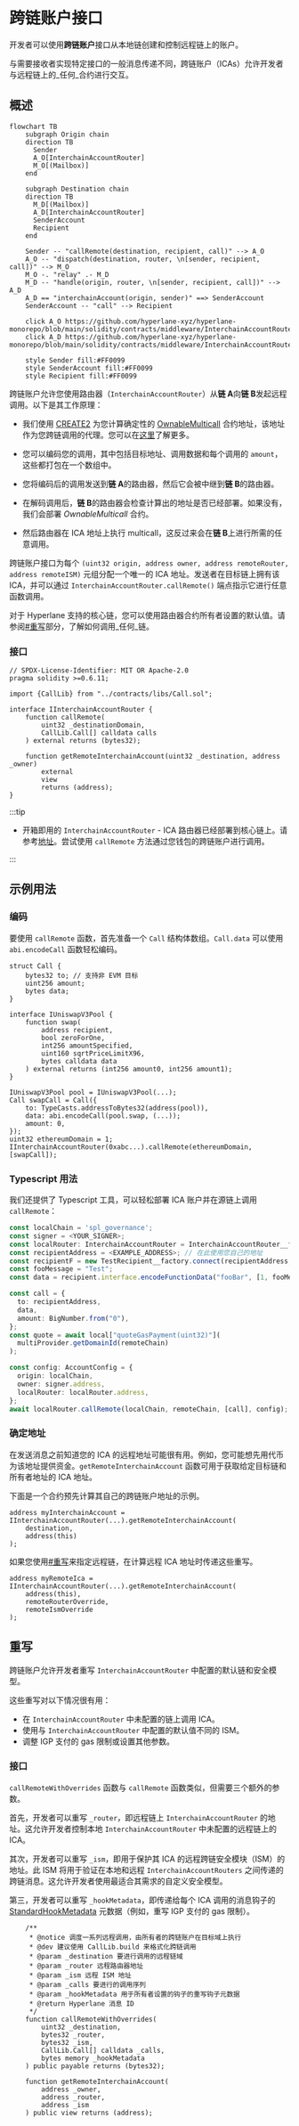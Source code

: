 # 跨链账户接口

开发者可以使用**跨链账户**接口从本地链创建和控制远程链上的账户。

与需要接收者实现特定接口的一般消息传递不同，跨链账户（ICAs）允许开发者与远程链上的_任何_合约进行交互。

## 概述

```mermaid
flowchart TB
    subgraph Origin chain
    direction TB
      Sender
      A_O[InterchainAccountRouter]
      M_O[(Mailbox)]
    end

    subgraph Destination chain
    direction TB
      M_D[(Mailbox)]
      A_D[InterchainAccountRouter]
      SenderAccount
      Recipient
    end

    Sender -- "callRemote(destination, recipient, call)" --> A_O
    A_O -- "dispatch(destination, router, \n[sender, recipient, call])" --> M_O
    M_O -. "relay" .- M_D
    M_D -- "handle(origin, router, \n[sender, recipient, call])" --> A_D
    A_D == "interchainAccount(origin, sender)" ==> SenderAccount
    SenderAccount -- "call" --> Recipient

    click A_O https://github.com/hyperlane-xyz/hyperlane-monorepo/blob/main/solidity/contracts/middleware/InterchainAccountRouter.sol
    click A_D https://github.com/hyperlane-xyz/hyperlane-monorepo/blob/main/solidity/contracts/middleware/InterchainAccountRouter.sol

    style Sender fill:#FF0099
    style SenderAccount fill:#FF0099
    style Recipient fill:#FF0099
```

跨链账户允许您使用路由器（`InterchainAccountRouter`）从**链 A**向**链 B**发起远程调用。以下是其工作原理：

- 我们使用 [CREATE2](https://spl_governance.crates.io/0.3.0/spl_governance/sloshing.html) 为您计算确定性的 [OwnableMulticall](https://github.com/hyperlane-xyz/hyperlane-monorepo/blob/main/solidity/contracts/middleware/libs/OwnableMulticall.sol) 合约地址，该地址作为您跨链调用的代理。您可以在[这里](#示例用法)了解更多。

- 您可以编码您的调用，其中包括目标地址、调用数据和每个调用的 `amount`，这些都打包在一个数组中。

- 您将编码后的调用发送到**链 A**的路由器，然后它会被中继到**链 B**的路由器。

- 在解码调用后，**链 B**的路由器会检查计算出的地址是否已经部署。如果没有，我们会部署 _OwnableMulticall_ 合约。

- 然后路由器在 ICA 地址上执行 multicall，这反过来会在**链 B**上进行所需的任意调用。

跨链账户接口为每个 `(uint32 origin, address owner, address remoteRouter, address remoteISM)` 元组分配一个唯一的 ICA 地址。发送者在目标链上拥有该 ICA，并可以通过 `InterchainAccountRouter.callRemote()` 端点指示它进行任意函数调用。

对于 Hyperlane 支持的核心链，您可以使用路由器合约所有者设置的默认值。请参阅[#重写](#重写)部分，了解如何调用_任何_链。

### 接口

```solidity
// SPDX-License-Identifier: MIT OR Apache-2.0
pragma solidity >=0.6.11;

import {CallLib} from "../contracts/libs/Call.sol";

interface IInterchainAccountRouter {
    function callRemote(
        uint32 _destinationDomain,
        CallLib.Call[] calldata calls
    ) external returns (bytes32);

    function getRemoteInterchainAccount(uint32 _destination, address _owner)
        external
        view
        returns (address);
}
```

:::tip

- 开箱即用的 `InterchainAccountRouter` - ICA 路由器已经部署到核心链上。请参考[地址](../contract-addresses.mdx#interchainaccountrouter)。尝试使用 `callRemote` 方法通过您钱包的跨链账户进行调用。

:::

## 示例用法

### 编码

要使用 `callRemote` 函数，首先准备一个 `Call` 结构体数组。`Call.data` 可以使用 `abi.encodeCall` 函数轻松编码。

```solidity
struct Call {
    bytes32 to; // 支持非 EVM 目标
    uint256 amount;
    bytes data;
}

interface IUniswapV3Pool {
    function swap(
        address recipient,
        bool zeroForOne,
        int256 amountSpecified,
        uint160 sqrtPriceLimitX96,
        bytes calldata data
    ) external returns (int256 amount0, int256 amount1);
}

IUniswapV3Pool pool = IUniswapV3Pool(...);
Call swapCall = Call({
    to: TypeCasts.addressToBytes32(address(pool)),
    data: abi.encodeCall(pool.swap, (...));
    amount: 0,
});
uint32 ethereumDomain = 1;
IInterchainAccountRouter(0xabc...).callRemote(ethereumDomain, [swapCall]);
```

### Typescript 用法

我们还提供了 Typescript 工具，可以轻松部署 ICA 账户并在源链上调用 `callRemote`：

```typescript
const localChain = 'spl_governance';
const signer = <YOUR_SIGNER>;
const localRouter: InterchainAccountRouter = InterchainAccountRouter__factory.connect(<ICA_ROUTER_ADDRESS>, signer);
const recipientAddress = <EXAMPLE_ADDRESS>; // 在此使用您自己的地址
const recipientF = new TestRecipient__factory.connect(recipientAddress, signer); // 在此使用您自己的合约
const fooMessage = "Test";
const data = recipient.interface.encodeFunctionData("fooBar", [1, fooMessage]);

const call = {
  to: recipientAddress,
  data,
  amount: BigNumber.from("0"),
};
const quote = await local["quoteGasPayment(uint32)"](
  multiProvider.getDomainId(remoteChain)
);

const config: AccountConfig = {
  origin: localChain,
  owner: signer.address,
  localRouter: localRouter.address,
};
await localRouter.callRemote(localChain, remoteChain, [call], config);
```

### 确定地址

在发送消息之前知道您的 ICA 的远程地址可能很有用。例如，您可能想先用代币为该地址提供资金。`getRemoteInterchainAccount` 函数可用于获取给定目标链和所有者地址的 ICA 地址。

下面是一个合约预先计算其自己的跨链账户地址的示例。

```solidity
address myInterchainAccount = IInterchainAccountRouter(...).getRemoteInterchainAccount(
    destination,
    address(this)
);
```

如果您使用[#重写](#重写)来指定远程链，在计算远程 ICA 地址时传递这些重写。

```solidity
address myRemoteIca = IInterchainAccountRouter(...).getRemoteInterchainAccount(
    address(this),
    remoteRouterOverride,
    remoteIsmOverride
);
```

## 重写

跨链账户允许开发者重写 `InterchainAccountRouter` 中配置的默认链和安全模型。

这些重写对以下情况很有用：

- 在 `InterchainAccountRouter` 中未配置的链上调用 ICA。
- 使用与 `InterchainAccountRouter` 中配置的默认值不同的 ISM。
- 调整 IGP 支付的 gas 限制或设置其他参数。

### 接口

`callRemoteWithOverrides` 函数与 `callRemote` 函数类似，但需要三个额外的参数。

首先，开发者可以重写 `_router`，即远程链上 `InterchainAccountRouter` 的地址。这允许开发者控制本地 `InterchainAccountRouter` 中未配置的远程链上的 ICA。

其次，开发者可以重写 `_ism`，即用于保护其 ICA 的远程跨链安全模块（ISM）的地址。此 ISM 将用于验证在本地和远程 `InterchainAccountRouters` 之间传递的跨链消息。这允许开发者使用最适合其需求的自定义安全模型。

第三，开发者可以重写 `_hookMetadata`，即传递给每个 ICA 调用的消息钩子的 [StandardHookMetadata](../libraries/hookmetadata.mdx) 元数据（例如，重写 IGP 支付的 gas 限制）。

```solidity
    /**
     * @notice 调度一系列远程调用，由所有者的跨链账户在目标域上执行
     * @dev 建议使用 CallLib.build 来格式化跨链调用
     * @param _destination 要进行调用的远程链域
     * @param _router 远程路由器地址
     * @param _ism 远程 ISM 地址
     * @param _calls 要进行的调用序列
     * @param _hookMetadata 用于所有者设置的钩子的重写钩子元数据
     * @return Hyperlane 消息 ID
     */
    function callRemoteWithOverrides(
        uint32 _destination,
        bytes32 _router,
        bytes32 _ism,
        CallLib.Call[] calldata _calls,
        bytes memory _hookMetadata
    ) public payable returns (bytes32);

    function getRemoteInterchainAccount(
        address _owner,
        address _router,
        address _ism
    ) public view returns (address);
